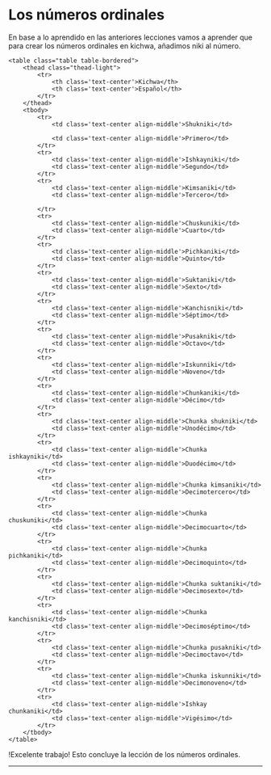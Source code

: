 
# Los números ordinales
 
En base a lo aprendido en las anteriores lecciones vamos a aprender que para crear los números ordinales en kichwa, añadimos niki al número.


    <table class="table table-bordered">
        <thead class="thead-light">
            <tr>                                
                <th class='text-center'>Kichwa</th>
                <th class='text-center'>Español</th>                
            </tr>
        </thead>
        <tbody>
            <tr>
                <td class='text-center align-middle'>Shukniki</td>
                                  
                <td class='text-center align-middle'>Primero</td>                              
            </tr>
            <tr>
                <td class='text-center align-middle'>Ishkayniki</td>
                <td class='text-center align-middle'>Segundo</td>                            
            </tr>
            <tr>
                <td class='text-center align-middle'>Kimsaniki</td>
                <td class='text-center align-middle'>Tercero</td>               
               
            </tr>
            <tr>
                <td class='text-center align-middle'>Chuskuniki</td>
                <td class='text-center align-middle'>Cuarto</td>                             
            </tr>
            <tr>
                <td class='text-center align-middle'>Pichkaniki</td>
                <td class='text-center align-middle'>Quinto</td>                               
            </tr>
            <tr>
                <td class='text-center align-middle'>Suktaniki</td>
                <td class='text-center align-middle'>Sexto</td>                              
            </tr>
            <tr>
                <td class='text-center align-middle'>Kanchisniki</td>
                <td class='text-center align-middle'>Séptimo</td>                              
            </tr>
            <tr>
                <td class='text-center align-middle'>Pusakniki</td>
                <td class='text-center align-middle'>Octavo</td>                               
            </tr>
            <tr>
                <td class='text-center align-middle'>Iskunniki</td>
                <td class='text-center align-middle'>Noveno</td>                               
            </tr>
            <tr>
                <td class='text-center align-middle'>Chunkaniki</td>
                <td class='text-center align-middle'>Décimo</td>                              
            </tr>
            <tr>
                <td class='text-center align-middle'>Chunka shukniki</td>
                <td class='text-center align-middle'>Unodécimo</td>                              
            </tr>
            <tr>
                <td class='text-center align-middle'>Chunka ishkayniki</td>
                <td class='text-center align-middle'>Duodécimo</td>                              
            </tr>
            <tr>
                <td class='text-center align-middle'>Chunka kimsaniki</td>
                <td class='text-center align-middle'>Decimotercero</td>                              
            </tr>
            <tr>
                <td class='text-center align-middle'>Chunka chuskuniki</td>
                <td class='text-center align-middle'>Decimocuarto</td>                             
            </tr>
            <tr>
                <td class='text-center align-middle'>Chunka pichkaniki</td>
                <td class='text-center align-middle'>Decimoquinto</td>                             
            </tr>
            <tr>
                <td class='text-center align-middle'>Chunka suktaniki</td>
                <td class='text-center align-middle'>Decimosexto</td>                              
            </tr>
            <tr>
                <td class='text-center align-middle'>Chunka kanchisniki</td>
                <td class='text-center align-middle'>Decimoséptimo</td>                             
            </tr>
            <tr>
                <td class='text-center align-middle'>Chunka pusakniki</td>
                <td class='text-center align-middle'>Decimoctavo</td>                              
            </tr>
            <tr>
                <td class='text-center align-middle'>Chunka iskunniki</td>
                <td class='text-center align-middle'>Decimonoveno</td>                             
            </tr>
            <tr>
                <td class='text-center align-middle'>Ishkay chunkaniki</td>
                <td class='text-center align-middle'>Vigésimo</td>                           
            </tr>                           
        </tbody>
    </table>


!Excelente trabajo! Esto concluye la lección de los números ordinales.

<hr />
<MiniTestForm lecture="ordinal_numbers" />
